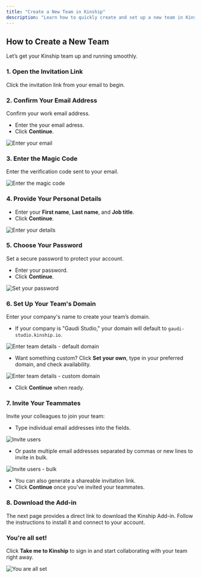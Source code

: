 ```yaml
---
title: "Create a New Team in Kinship"
description: "Learn how to quickly create and set up a new team in Kinship. This guide covers verifying your email, configuring your team's domain, inviting teammates, and completing your initial setup so you can start collaborating immediately."
---
```


## How to Create a New Team

Let’s get your Kinship team up and running smoothly.

### 1. Open the Invitation Link
Click the invitation link from your email to begin.

### 2. Confirm Your Email Address
Confirm your work email address.

- Enter the your email adress.
- Click **Continue**.

<img
  className="block"
  src="/images/create-a-new-team-confirm-email-entered.png"
  alt="Enter your email"
/>


### 3. Enter the Magic Code

Enter the verification code sent to your email.

<img
  className="block"
  src="/images/create-a-new-team-confirm-email-enter-code.png"
  alt="Enter the magic code"
/>



### 4. Provide Your Personal Details

 - Enter your **First name**, **Last name**, and **Job title**.
 - Click **Continue**.

<img
  className="block"
  src="/images/create-a-new-team-enter-your-details-entered.png"
  alt="Enter your details"
/>


### 5. Choose Your Password
Set a secure password to protect your account.

- Enter your password.
- Click **Continue**.

<img
  className="block"
  src="/images/create-a-new-team-set-your-password-entered.png"
  alt="Set your password"
/>

### 6. Set Up Your Team's Domain
Enter your company's name to create your team’s domain.

- If your company is "Gaudi Studio," your domain will default to `gaudi-studio.kinship.io`.

<img
  className="block"
  src="/images/create-a-new-team-enter-team-details-entered.png"
  alt="Enter team details - default domain"
/>

- Want something custom? Click **Set your own**, type in your preferred domain, and check availability.

<img
  className="block"
  src="/images/create-a-new-team-enter-team-details-entered-custom-domain.png"
  alt="Enter team details - custom domain"
/>

- Click **Continue** when ready.

### 7. Invite Your Teammates
Invite your colleagues to join your team:

- Type individual email addresses into the fields.

<img
  className="block"
  src="/images/create-a-new-team-invite-teammates-entered.png"
  alt="Invite users"
/>

- Or paste multiple email addresses separated by commas or new lines to invite in bulk.

<img
  className="block"
  src="/images/create-a-new-team-invite-teammates-entered-bulk.png"
  alt="Invite users - bulk"
/>

- You can also generate a shareable invitation link.
- Click **Continue** once you've invited your teammates.

### 8. Download the Add-in
The next page provides a direct link to download the Kinship Add-in. Follow the instructions to install it and connect to your account.

### You're all set!

Click **Take me to Kinship** to sign in and start collaborating with your team right away.

<img
  className="block"
  src="/images/create-a-new-team-youre-all-set-compact.png"
  alt="You are all set"
/>